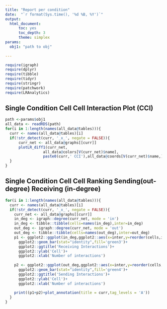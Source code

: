 ```yaml
---
title: "Report per condition"
date:  "`r format(Sys.time(), '%d %B, %Y')`"
output:
  html_document:
      toc: yes
      toc_depth: 3
      theme: simplex
params:
  obj1: "path to obj"
    
---
```


```r
require(igraph)
require(dplyr)
require(tibble)
require(tidyr)
require(stringr)
require(patchwork)
require(LRAnalytics)
```

## Single Condition Cell Cell Interaction Plot (CCI)

```r
path <-params$obj1
all_data <- readRDS(path)
for(i in 1:length(names(all_data@tables))){
  curr <- names(all_data@tables)[i]
  if(!str_detect(curr, '_x_', negate = FALSE)){
      curr_net <- all_data@graphs[[curr]]
      plotLR_diff1(curr_net,
                 all_data@colors[V(curr_net)$name],
                 paste0(curr,' CCI'),all_data@coords[V(curr_net)$name,],leg=TRUE,low=0,high=0)
  }
}
```

## Single Condition Cell Cell Ranking Sending(out-degree) Receiving (in-degree)

```r

for(i in 1:length(names(all_data@tables))){
  curr <- names(all_data@tables)[i]
  if(!str_detect(curr, '_x_', negate = FALSE)){
    curr_net <- all_data@graphs[[curr]]
    in_deg <- igraph::degree(curr_net, mode = 'in')
    in_deg <- tibble::tibble(cells=names(in_deg),inter=in_deg)
    out_deg <- igraph::degree(curr_net, mode = 'out')
    out_deg <- tibble::tibble(cells=names(out_deg),inter=out_deg)
    p1 <- ggplot2::ggplot(in_deg,ggplot2::aes(x=inter,y=reorder(cells,inter)))+
      ggplot2::geom_bar(stat="identity",fill='green3')+
      ggplot2::ggtitle('Receiving Interactions')+
      ggplot2::ylab('Cell')+
      ggplot2::xlab('Number of interactions')
    
    p2 <- ggplot2::ggplot(out_deg,ggplot2::aes(x=inter,y=reorder(cells,inter)))+
      ggplot2::geom_bar(stat="identity",fill='green4')+
      ggplot2::ggtitle('Sending Interactions')+
      ggplot2::ylab('Cell')+
      ggplot2::xlab('Number of interactions')
    
    print((p1+p2)+plot_annotation(title = curr,tag_levels = 'A'))
  }
}
```
